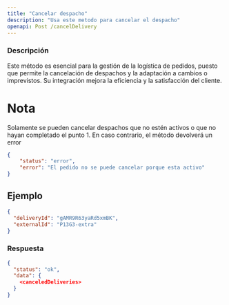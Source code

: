 ```yaml
---
title: "Cancelar despacho"
description: "Usa este metodo para cancelar el despacho"
openapi: Post /cancelDelivery
---
```


### Descripción

Este método es esencial para la gestión de la logística de pedidos, puesto que permite la cancelación de despachos y la adaptación a cambios o imprevistos. Su integración mejora la eficiencia y la satisfacción del cliente.

# Nota 
Solamente se pueden cancelar despachos que no estén activos o que no hayan completado el punto 1. En caso contrario, el método devolverá un error
```json
{
    "status": "error",
    "error": "El pedido no se puede cancelar porque esta activo"
}
```

## Ejemplo

```json
{
  "deliveryId": "gAMR9R63yaRd5xmBK",
  "externalId": "P13G3-extra"
}
```
### Respuesta
```json
{
  "status": "ok",
  "data": {
    <canceledDeliveries>
  }
}
```